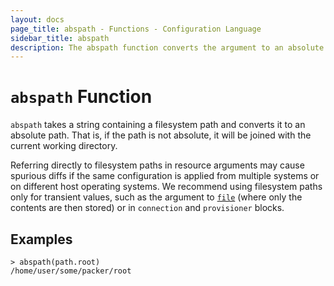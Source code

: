 ```yaml
---
layout: docs
page_title: abspath - Functions - Configuration Language
sidebar_title: abspath
description: The abspath function converts the argument to an absolute filesystem path.
---
```


# `abspath` Function

`abspath` takes a string containing a filesystem path and converts it
to an absolute path. That is, if the path is not absolute, it will be joined
with the current working directory.

Referring directly to filesystem paths in resource arguments may cause
spurious diffs if the same configuration is applied from multiple systems or on
different host operating systems. We recommend using filesystem paths only
for transient values, such as the argument to [`file`](/docs/from-1.5/functions/file) (where
only the contents are then stored) or in `connection` and `provisioner` blocks.

## Examples

```shell
> abspath(path.root)
/home/user/some/packer/root
```
